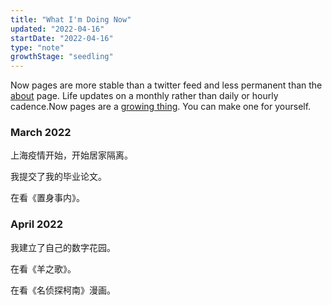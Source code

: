 ```yaml
---
title: "What I'm Doing Now"
updated: "2022-04-16"
startDate: "2022-04-16"
type: "note"
growthStage: "seedling"
---
```


Now pages are more stable than a twitter feed and less permanent than the [about](/about) page. Life updates on a monthly rather than daily or hourly cadence.<Footnote idName={1}>Now pages are a [growing thing](https://nownownow.com/about). You can make one for yourself.</Footnote>

<Spacer />

<NowSection>

### March 2022

上海疫情开始，开始居家隔离。

我提交了我的毕业论文。

在看《置身事内》。

</NowSection>

<NowSection>

### April 2022

我建立了自己的数字花园。

在看《羊之歌》。

在看《名侦探柯南》漫画。

</NowSection>
